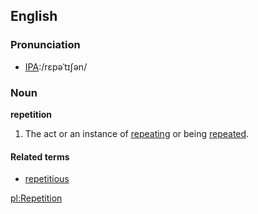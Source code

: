 ==English==

===Pronunciation===
*[[w:International Phonetic Alphabet|IPA]]:/rɛpəˈtɪʃən/

===Noun===
'''repetition'''
# The act or an instance of [[repeating]] or being [[repeated]].

====Related terms====
*[[repetitious]]

[[pl:Repetition]]